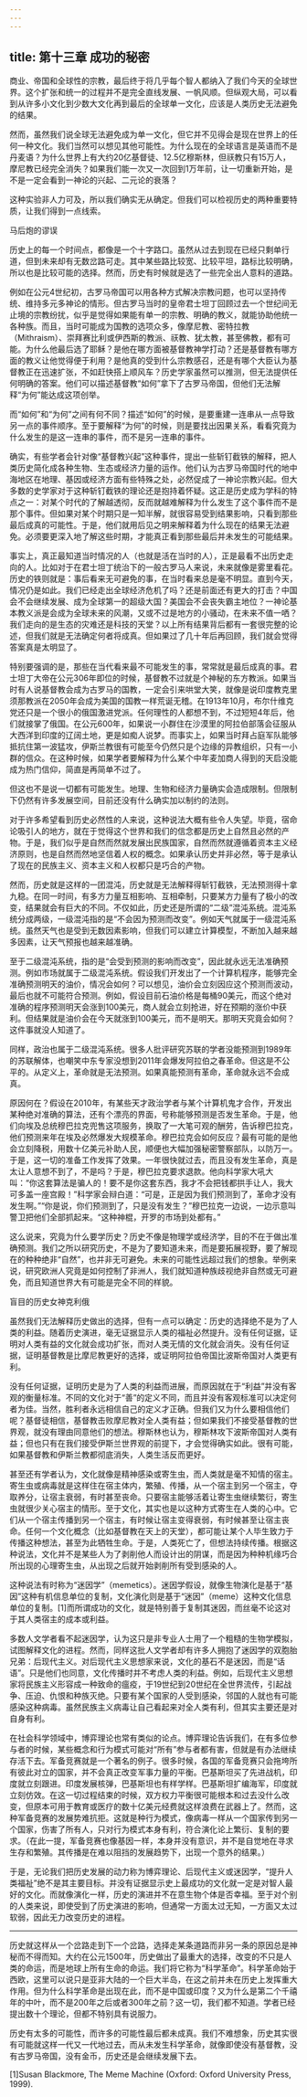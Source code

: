 ```yaml
---
---
---
```

title: 第十三章 成功的秘密
---




商业、帝国和全球性的宗教，最后终于将几乎每个智人都纳入了我们今天的全球世界。这个扩张和统一的过程并不是完全直线发展、一帆风顺。但纵观大局，可以看到从许多小文化到少数大文化再到最后的全球单一文化，应该是人类历史无法避免的结果。

然而，虽然我们说全球无法避免成为单一文化，但它并不见得会是现在世界上的任何一种文化。我们当然可以想见其他可能性。为什么现在的全球语言是英语而不是丹麦语？为什么世界上有大约20亿基督徒、12.5亿穆斯林，但祆教只有15万人，摩尼教已经完全消失？如果我们能一次又一次回到1万年前，让一切重新开始，是不是一定会看到一神论的兴起、二元论的衰落？

这种实验非人力可及，所以我们确实无从确定。但我们可以检视历史的两种重要特质，让我们得到一点线索。





马后炮的谬误


历史上的每一个时间点，都像是一个十字路口。虽然从过去到现在已经只剩单行道，但到未来却有无数岔路可走。其中某些路比较宽、比较平坦，路标比较明确，所以也是比较可能的选择。然而，历史有时候就是选了一些完全出人意料的道路。

例如在公元4世纪初，古罗马帝国可以用各种方式解决宗教问题，也可以坚持传统、维持多元多神论的情形。但古罗马当时的皇帝君士坦丁回顾过去一个世纪间无止境的宗教纷扰，似乎是觉得如果能有单一的宗教、明确的教义，就能协助他统一各种族。而且，当时可能成为国教的选项众多，像摩尼教、密特拉教（Mithraism）、崇拜赛比利或伊西斯的教派、祆教、犹太教，甚至佛教，都有可能。为什么他最后选了耶稣？是他在哪方面被基督教神学打动？还是基督教有哪方面的教义让他觉得便于利用？是他真的受到什么宗教感召，还是有哪个大臣认为基督教正在迅速扩张，不如赶快搭上顺风车？历史学家虽然可以推测，但无法提供任何明确的答案。他们可以描述基督教“如何”拿下了古罗马帝国，但他们无法解释“为何”能达成这项创举。

而“如何”和“为何”之间有何不同？描述“如何”的时候，是要重建一连串从一点导致另一点的事件顺序。至于要解释“为何”的时候，则是要找出因果关系，看看究竟为什么发生的是这一连串的事件，而不是另一连串的事件。

确实，有些学者会针对像“基督教兴起”这种事件，提出一些斩钉截铁的解释，把人类历史简化成各种生物、生态或经济力量的运作。他们认为古罗马帝国时代的地中海地区在地理、基因或经济方面有些特殊之处，必然促成了一神论宗教兴起。但大多数的史学家对于这种斩钉截铁的理论还是抱持着怀疑。这正是历史成为学科的特点之一：对某个时代的了解越透彻，反而就越难解释为什么发生了这个事件而不是那个事件。但如果对某个时期只是一知半解，就很容易受到结果影响，只看到那些最后成真的可能性。于是，他们就用后见之明来解释着为什么现在的结果无法避免。必须要更深入地了解这些时期，才能真正看到那些最后并未发生的可能结果。

事实上，真正最知道当时情况的人（也就是活在当时的人），正是最看不出历史走向的人。比如对于在君士坦丁统治下的一般古罗马人来说，未来就像是雾里看花。历史的铁则就是：事后看来无可避免的事，在当时看来总是毫不明显。直到今天，情况仍是如此。我们已经走出全球经济危机了吗？还是前面还有更大的打击？中国会不会继续发展、成为全球第一的超级大国？美国会不会丧失霸主地位？一神论基本教义派是会成为全球未来的风潮，又或不过是地方的小骚动，在未来不值一哂？我们走向的是生态的灾难还是科技的天堂？以上所有结果背后都有一套很完整的论述，但我们就是无法确定何者将成真。但如果过了几十年后再回顾，我们就会觉得答案真是太明显了。

特别要强调的是，那些在当代看来最不可能发生的事，常常就是最后成真的事。君士坦丁大帝在公元306年即位的时候，基督教不过就是个神秘的东方教派。如果当时有人说基督教会成为古罗马的国教，一定会引来哄堂大笑，就像是说印度教克里须那教派在2050年会成为美国的国教一样荒诞无稽。在1913年10月，布尔什维克党还只是一个很小的俄国激进党派。任何理性的人都想不到，不过短短4年后，他们就接掌了俄国。在公元600年，如果说一小群住在沙漠里的阿拉伯部落会征服从大西洋到印度的辽阔土地，更是如痴人说梦。而事实上，如果当时拜占庭军队能够抵抗住第一波猛攻，伊斯兰教很有可能至今仍然只是个边缘的异教组织，只有一小群的信众。在这种时候，如果学者要解释为什么某个中年麦加商人得到的天启没能成为热门信仰，简直是再简单不过了。

但这也不是说一切都有可能发生。地理、生物和经济力量确实会造成限制。但限制下仍然有许多发展空间，目前还没有什么确实加以制约的法则。

对于许多希望看到历史必然性的人来说，这种说法大概有些令人失望。毕竟，宿命论吸引人的地方，就在于觉得这个世界和我们的信念都是历史上自然且必然的产物。于是，我们似乎是自然而然就发展出民族国家，自然而然就遵循着资本主义经济原则，也是自然而然地坚信着人权的概念。如果承认历史并非必然，等于是承认了现在的民族主义、资本主义和人权都只是巧合的产物。

然而，历史就是这样的一团混沌，历史就是无法解释得斩钉截铁，无法预测得十拿九稳。在同一时间，有多方力量互相影响、互相牵制，只要某方力量有了极小的改变，结果就会有巨大的不同。不仅如此，历史还是所谓的“二级”混沌系统。混沌系统分成两级，一级混沌指的是“不会因为预测而改变”。例如天气就属于一级混沌系统。虽然天气也是受到无数因素影响，但我们可以建立计算模型，不断加入越来越多因素，让天气预报也越来越准确。

至于二级混沌系统，指的是“会受到预测的影响而改变”，因此就永远无法准确预测。例如市场就属于二级混沌系统。假设我们开发出了一个计算机程序，能够完全准确预测明天的油价，情况会如何？可以想见，油价会立刻因应这个预测而波动，最后也就不可能符合预测。例如，假设目前石油价格是每桶90美元，而这个绝对准确的程序预测明天会涨到100美元，商人就会立刻抢进，好在预期的涨价中获利。但结果就是油价会在今天就涨到100美元，而不是明天。那明天究竟会如何？这件事就没人知道了。

同样，政治也属于二级混沌系统。很多人批评研究苏联的学者没能预测到1989年的苏联解体，也嘲笑中东专家没想到2011年会爆发阿拉伯之春革命。但这是不公平的。从定义上，革命就是无法预测。如果真能预测有革命，革命就永远不会成真。

原因何在？假设在2010年，有某些天才政治学者与某个计算机鬼才合作，开发出某种绝对准确的算法，还有个漂亮的界面，号称能够预测是否发生革命。于是，他们向埃及总统穆巴拉克兜售这项服务，换取了一大笔可观的酬劳，告诉穆巴拉克，他们预测来年在埃及必然爆发大规模革命。穆巴拉克会如何反应？最有可能的是他会立刻降税，用数十亿美元补助人民，顺便也大幅加强秘密警察部队，以防万一。于是，这一切的准备工作发挥了效果。一年很快就过去，而且没有发生革命，真是太让人意想不到了，不是吗？于是，穆巴拉克要求退款。他向科学家大吼大叫：“你这套算法是骗人的！要不是你这套东西，我才不会把钱都拱手让人，我大可多盖一座宫殿！”科学家会辩白道：“可是，正是因为我们预测到了，革命才没有发生啊。”“你是说，你们预测到了，只是没有发生？”穆巴拉克一边说，一边示意叫警卫把他们全部抓起来。“这种神棍，开罗的市场到处都有。”

这么说来，究竟为什么要学历史？历史不像是物理学或经济学，目的不在于做出准确预测。我们之所以研究历史，不是为了要知道未来，而是要拓展视野，要了解现在的种种绝非“自然”，也并非无可避免。未来的可能性远超过我们的想象。举例来说，研究欧洲人究竟是如何控制了非洲人，我们就知道种族歧视绝非自然或无可避免，而且知道世界大有可能是完全不同的样貌。





盲目的历史女神克利俄


虽然我们无法解释历史做出的选择，但有一点可以确定：历史的选择绝不是为了人类的利益。随着历史演进，毫无证据显示人类的福祉必然提升。没有任何证据，证明对人类有益的文化就会成功扩张，而对人类无情的文化就会消失。没有任何证据，证明基督教是比摩尼教更好的选择，或证明阿拉伯帝国比波斯帝国对人类更有利。

没有任何证据，证明历史是为了人类的利益而进展，而原因就在于“利益”并没有客观的衡量标准。不同的文化对于“善”的定义不同，而且并没有客观标准可以决定何者为佳。当然，胜利者永远相信自己的定义才正确。但我们又为什么要相信他们呢？基督徒相信，基督教击败摩尼教对全人类有益；但如果我们不接受基督教的世界观，就没有理由同意他们的想法。穆斯林也认为，穆斯林攻下波斯帝国对人类有益；但也只有在我们接受伊斯兰世界观的前提下，才会觉得确实如此。很有可能，如果基督教和伊斯兰教都彻底消失，人类生活反而更好。

甚至还有学者认为，文化就像是精神感染或寄生虫，而人类就是毫不知情的宿主。寄生虫或病毒就是这样住在宿主体内，繁殖、传播，从一个宿主到另一个宿主，夺取养分，让宿主衰弱，有时甚至丧命。只要宿主能够活着让寄生虫继续繁衍，寄生虫就很少关心宿主的情形。至于文化，其实也是以这种方式寄生在人类的心中。它们从一个宿主传播到另一个宿主，有时候让宿主变得衰弱，有时候甚至让宿主丧命。任何一个文化概念（比如基督教在天上的天堂），都可能让某个人毕生致力于传播这种想法，甚至为此牺牲生命。于是，人类死亡了，但想法持续传播。根据这种说法，文化并不是某些人为了剥削他人而设计出的阴谋，而是因为种种机缘巧合所出现的心理寄生虫，从出现之后就开始剥削所有受到感染的人。

这种说法有时称为“迷因学”（memetics）。迷因学假设，就像生物演化是基于“基因”这种有机信息单位的复制，文化演化则是基于“迷因”（meme）这种文化信息单位的复制。[1]而所谓成功的文化，就是特别善于复制其迷因，而丝毫不论这对于其人类宿主的成本或利益。

多数人文学者看不起迷因学，认为这只是非专业人士用了一个粗糙的生物学模拟，试图解释文化的进程。然而，同样这批人文学者却有许多人拥抱了迷因学的双胞胎兄弟：后现代主义。对后现代主义思想家来说，文化的基石不是迷因，而是“话语”。只是他们也同意，文化传播时并不考虑人类的利益。例如，后现代主义思想家将民族主义形容成一种致命的瘟疫，于19世纪到20世纪在全世界流传，引起战争、压迫、仇恨和种族灭绝。只要有某个国家的人受到感染，邻国的人就也有可能感染这种病毒。虽然民族主义病毒让自己看起来对全人类有利，但其实主要还是对自身有利。

在社会科学领域中，博弈理论也常有类似的论点。博弈理论告诉我们，在有多位参与者的时候，某些概念和行为模式可能对“所有”参与者都有害，但就是有办法继续存活下去。军备竞赛就是一个著名的例子。很多时候，各国的军备竞赛只会拖垮所有彼此对立的国家，并不会真正改变军事力量的平衡。巴基斯坦买了先进战机，印度就立刻跟进。印度发展核弹，巴基斯坦也有样学样。巴基斯坦扩编海军，印度就立刻仿效。在这一切过程结束的时候，双方权力平衡很可能根本和过去没什么改变，但原本可用于教育或医疗的数十亿美元经费就这样浪费在武器上了。然而，这种军备竞赛的发展势难抗拒。这就是种行为模式，像病毒一样从一个国家传到另一个国家，伤害了所有人，只对行为模式本身有利，符合演化论上繁衍、复制的要求。（在此一提，军备竞赛也像基因一样，本身并没有意识，并不是自觉地在寻求生存和繁殖。其传播是在难以阻挡的发展趋势下，出现一个意外的结果。）

于是，无论我们把历史发展的动力称为博弈理论、后现代主义或迷因学，“提升人类福祉”绝不是其主要目标。并没有证据显示史上最成功的文化就一定是对智人最好的文化。而就像演化一样，历史的演进并不在意生物个体是否幸福。至于对个别的人类来说，即使受到了历史演进的影响，但通常一方面太过无知，一方面又太过软弱，因此无力改变历史的进程。

* * *

历史就这样从一个岔路走到下一个岔路，选择走某条道路而非另一条的原因总是神秘而不得而知。大约在公元1500年，历史做出了最重大的选择，改变的不只是人类的命运，而是地球上所有生命的命运。我们将它称为“科学革命”。科学革命始于西欧，这里可以说只是亚非大陆的一个巨大半岛，在这之前并未在历史上发挥重大作用。但为什么科学革命是出现在此，而不是中国或印度？又为什么是第二个千禧年的中叶，而不是200年之后或者300年之前？这一切，我们都不知道。学者已经提出数十个理论，但都不特别具有说服力。

历史有太多的可能性，而许多的可能性最后都未成真。我们不难想象，历史其实很有可能就这样一代又一代地过去，而从未发生科学革命，就像即使没有基督教，没有古罗马帝国，没有金币，历史还是会继续发展下去。

[1]Susan Blackmore, The Meme Machine (Oxford: Oxford University Press, 1999).